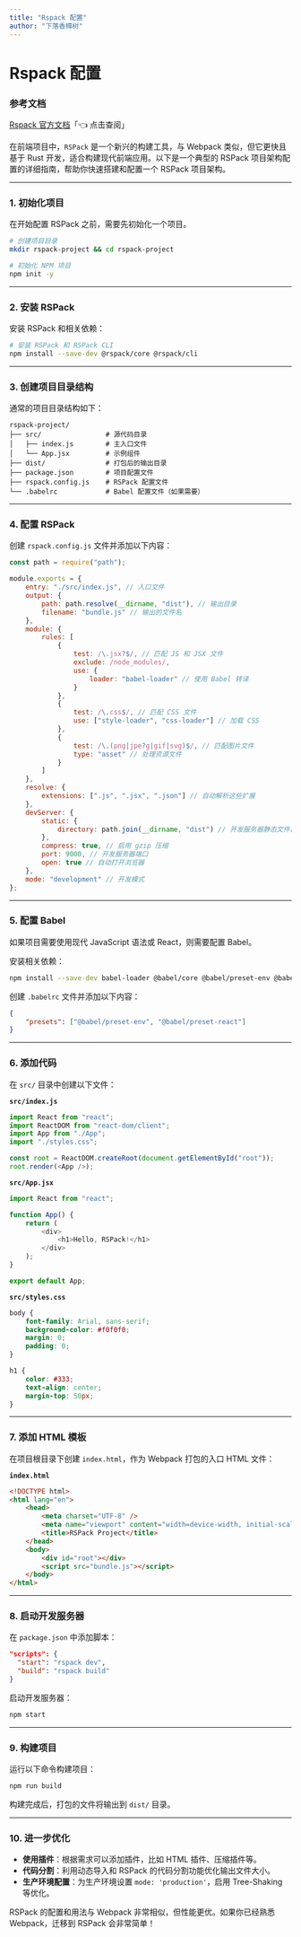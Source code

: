 ```yaml
---
title: "Rspack 配置"
author: "下落香樟树"
---
```


# Rspack 配置

### 参考文档

[Rspack 官方文档](https://rspack.dev/zh/)「👈 点击查阅」

在前端项目中，`RSPack` 是一个新兴的构建工具，与 Webpack 类似，但它更快且基于 Rust 开发，适合构建现代前端应用。以下是一个典型的 RSPack 项目架构配置的详细指南，帮助你快速搭建和配置一个 RSPack 项目架构。

---

### 1. 初始化项目

在开始配置 RSPack 之前，需要先初始化一个项目。

```bash
# 创建项目目录
mkdir rspack-project && cd rspack-project

# 初始化 NPM 项目
npm init -y
```

---

### 2. 安装 RSPack

安装 RSPack 和相关依赖：

```bash
# 安装 RSPack 和 RSPack CLI
npm install --save-dev @rspack/core @rspack/cli
```

---

### 3. 创建项目目录结构

通常的项目目录结构如下：

```
rspack-project/
├── src/                # 源代码目录
│   ├── index.js        # 主入口文件
│   └── App.jsx         # 示例组件
├── dist/               # 打包后的输出目录
├── package.json        # 项目配置文件
├── rspack.config.js    # RSPack 配置文件
└── .babelrc            # Babel 配置文件（如果需要）
```

---

### 4. 配置 RSPack

创建 `rspack.config.js` 文件并添加以下内容：

```javascript
const path = require("path");

module.exports = {
	entry: "./src/index.js", // 入口文件
	output: {
		path: path.resolve(__dirname, "dist"), // 输出目录
		filename: "bundle.js" // 输出的文件名
	},
	module: {
		rules: [
			{
				test: /\.jsx?$/, // 匹配 JS 和 JSX 文件
				exclude: /node_modules/,
				use: {
					loader: "babel-loader" // 使用 Babel 转译
				}
			},
			{
				test: /\.css$/, // 匹配 CSS 文件
				use: ["style-loader", "css-loader"] // 加载 CSS
			},
			{
				test: /\.(png|jpe?g|gif|svg)$/, // 匹配图片文件
				type: "asset" // 处理资源文件
			}
		]
	},
	resolve: {
		extensions: [".js", ".jsx", ".json"] // 自动解析这些扩展
	},
	devServer: {
		static: {
			directory: path.join(__dirname, "dist") // 开发服务器静态文件目录
		},
		compress: true, // 启用 gzip 压缩
		port: 9000, // 开发服务器端口
		open: true // 自动打开浏览器
	},
	mode: "development" // 开发模式
};
```

---

### 5. 配置 Babel

如果项目需要使用现代 JavaScript 语法或 React，则需要配置 Babel。

安装相关依赖：

```bash
npm install --save-dev babel-loader @babel/core @babel/preset-env @babel/preset-react
```

创建 `.babelrc` 文件并添加以下内容：

```json
{
	"presets": ["@babel/preset-env", "@babel/preset-react"]
}
```

---

### 6. 添加代码

在 `src/` 目录中创建以下文件：

**`src/index.js`**

```javascript
import React from "react";
import ReactDOM from "react-dom/client";
import App from "./App";
import "./styles.css";

const root = ReactDOM.createRoot(document.getElementById("root"));
root.render(<App />);
```

**`src/App.jsx`**

```javascript
import React from "react";

function App() {
	return (
		<div>
			<h1>Hello, RSPack!</h1>
		</div>
	);
}

export default App;
```

**`src/styles.css`**

```css
body {
	font-family: Arial, sans-serif;
	background-color: #f0f0f0;
	margin: 0;
	padding: 0;
}

h1 {
	color: #333;
	text-align: center;
	margin-top: 50px;
}
```

---

### 7. 添加 HTML 模板

在项目根目录下创建 `index.html`，作为 Webpack 打包的入口 HTML 文件：

**`index.html`**

```html
<!DOCTYPE html>
<html lang="en">
	<head>
		<meta charset="UTF-8" />
		<meta name="viewport" content="width=device-width, initial-scale=1.0" />
		<title>RSPack Project</title>
	</head>
	<body>
		<div id="root"></div>
		<script src="bundle.js"></script>
	</body>
</html>
```

---

### 8. 启动开发服务器

在 `package.json` 中添加脚本：

```json
"scripts": {
  "start": "rspack dev",
  "build": "rspack build"
}
```

启动开发服务器：

```bash
npm start
```

---

### 9. 构建项目

运行以下命令构建项目：

```bash
npm run build
```

构建完成后，打包的文件将输出到 `dist/` 目录。

---

### 10. 进一步优化

- **使用插件**：根据需求可以添加插件，比如 HTML 插件、压缩插件等。
- **代码分割**：利用动态导入和 RSPack 的代码分割功能优化输出文件大小。
- **生产环境配置**：为生产环境设置 `mode: 'production'`，启用 Tree-Shaking 等优化。

RSPack 的配置和用法与 Webpack 非常相似，但性能更优。如果你已经熟悉 Webpack，迁移到 RSPack 会非常简单！

